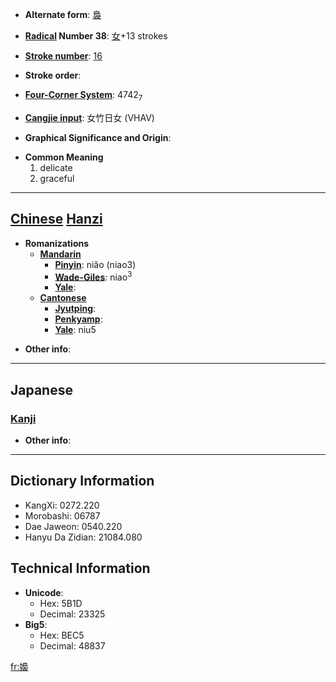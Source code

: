 * '''Alternate form''': [[裊]]

* '''[[Wiktionary:Chinese radical index| Radical]] Number 38''': [[Wiktionary:Chinese radical index 女|女]]+13 strokes

* '''[[Wiktionary:Chinese total strokes index|Stroke number]]''': [[Wiktionary:Chinese total strokes index 16|16]]

* '''Stroke order''': 

* '''[[Wiktionary:Chinese four corner index|Four-Corner System]]''': 4742<sub>7</sub>

* '''[[Wiktionary:Chinese Cangjie index|Cangjie input]]''': 女竹日女 (VHAV)

* '''Graphical Significance and Origin''': 

* '''Common Meaning'''
*#delicate
*# graceful


----

== [[Chinese]] [[Hanzi]] ==

* '''Romanizations'''
** '''[[Mandarin]]'''
*** '''[[Pinyin]]''': niǎo (niao3)
*** '''[[Wade-Giles]]''': niao<sup>3</sup>
*** '''[[Yale]]''': 
** '''[[Cantonese]]'''
*** '''[[Jyutping]]''':
*** '''[[Penkyamp]]''': 
*** '''[[Yale]]''': niu5

* '''Other info''': 

----

==Japanese==
===[[Kanji]]===
{{kanji|on readings=[[じょう]] (jō)|kun readings=[[たおやか]] (taoyaka)}}

* '''Other info''':  

----

== Dictionary Information ==

* KangXi: 0272.220
* Morobashi: 06787
* Dae Jaweon: 0540.220
* Hanyu Da Zidian: 21084.080

== Technical Information ==

* '''Unicode''':
** Hex: 5B1D
** Decimal: 23325
* '''Big5''':
** Hex: BEC5
** Decimal: 48837

[[fr:嬝]]